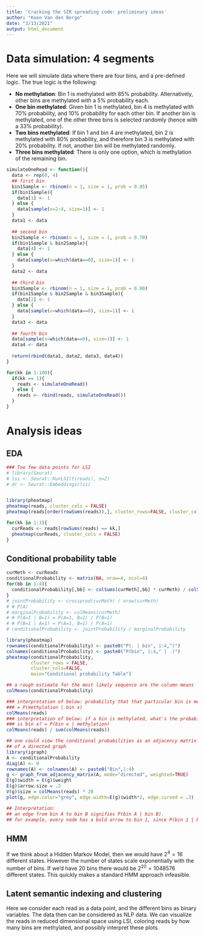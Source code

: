 ```yaml
---
title: 'Cracking the SIR spreading code: preliminary ideas'
author: "Koen Van den Berge"
date: "3/13/2021"
output: html_document
---
```


# Data simulation: 4 segments

Here we will simulate data where there are four bins, and a pre-defined logic. The true logic is the following:

 - **No methylation**: Bin 1 is methylated with 85% probability. Alternatively, other bins are methylated with a 5% probability each.
 - **One bin methylated**: Given bin 1 is methylated, bin 4 is methylated with 70% probability, and 10% probability for each other bin. If another bin is methylated, one of the other three bins is selected randomly (hence with a 33% probability).
 - **Two bins methylated**: If bin 1 and bin 4 are methylated, bin 2 is methylated with 80% probability, and therefore bin 3 is methylated with 20% probability. If not, another bin will be methylated randomly.
 - **Three bins methylated**: There is only one option, which is methylation of the remaining bin.
 
```r
simulateOneRead <- function(){
  data <- rep(0, 4)
  ## first bin
  bin1Sample <- rbinom(n = 1, size = 1, prob = 0.85)
  if(bin1Sample){
    data[1] <- 1
  } else {
    data[sample(x=2:4, size=1)] <- 1
  }
  data1 <- data
  
  ## second bin
  bin2Sample <- rbinom(n = 1, size = 1, prob = 0.70)
  if(bin1Sample & bin2Sample){
    data[4] <- 1
  } else {
    data[sample(x=which(data==0), size=1)] <- 1
  }
  data2 <- data
  
  ## third bin
  bin3Sample <- rbinom(n = 1, size = 1, prob = 0.80)
  if(bin1Sample & bin2Sample & bin3Sample){
    data[2] <- 1
  } else {
    data[sample(x=which(data==0), size=1)] <- 1
  }
  data3 <- data
  
  ## fourth bin
  data[sample(x=which(data==0), size=1)] <- 1
  data4 <- data
  
  return(rbind(data1, data2, data3, data4))
}

for(kk in 1:100){
  if(kk == 1){
    reads <- simulateOneRead()
  } else {
    reads <- rbind(reads, simulateOneRead())
  }
}


```
 
 

# Analysis ideas

## EDA

```r

### Too few data points for LSI
# library(Seurat)
# lsi <- Seurat::RunLSI(t(reads), n=2)
# dr <- Seurat::Embeddings(lsi)


library(pheatmap)
pheatmap(reads, cluster_cols = FALSE)
pheatmap(reads[order(rowSums(reads)),], cluster_rows=FALSE, cluster_cols = FALSE)

for(kk in 1:3){
  curReads <- reads[rowSums(reads) == kk,]
  pheatmap(curReads, cluster_cols = FALSE)
}
```
 
## Conditional probability table
 
 
```r
curMeth <- curReads
conditionalProbability <- matrix(NA, nrow=4, ncol=4)
for(bb in 1:4){
  conditionalProbability[,bb] <- colSums(curMeth[,bb] * curMeth) / colSums(curMeth)
}
# jointProbability <- crossprod(curMeth) / nrow(curMeth)
# # P(A)
# marginalProbability <- colMeans(curMeth)
# # P(A=1 | B=1) = P(A=1, B=1) / P(B=1)
# # P(B=1 | A=1) = P(A=1, B=1) / P(A=1)
# conditionalProbability <- jointProbability / marginalProbability

library(pheatmap)
rownames(conditionalProbability) <- paste0("P(. | bin", 1:4,")")
colnames(conditionalProbability) <- paste0("P(bin", 1:4," | .)")
pheatmap(conditionalProbability,
         cluster_rows = FALSE,
         cluster_cols=FALSE,
         main="Conditional probability Table")

## a rough estimate for the most likely sequence are the column means
colMeans(conditionalProbability)

### interpretation of below: probability that that particular bin is methylated
### = P(methylation | bin x)
colMeans(reads)
### interpretation of below: if a bin is methylated, what's the probability it
### is bin x? = P(bin x | methylation)
colMeans(reads) / sum(colMeans(reads))

## one could view the conditional probabilities as an adjacency matrix
## of a directed graph
library(igraph)
A <- conditionalProbability
diag(A) <- 0
rownames(A) <- colnames(A) <- paste0("Bin",1:4)
g <- graph_from_adjacency_matrix(A, mode="directed", weighted=TRUE)
E(g)$width = E(g)$weight
E(g)$arrow.size = .2
V(g)$size = colMeans(reads) * 20
plot(g, edge.color="grey", edge.width=E(g)$width*2, edge.curved = .3)

## Interpretation:
## an edge from bin A to bin B signifies P(bin A | bin B).
## for example, every node has a bold arrow to bin 1, since P(bin 1 | bin x) is high for all bins.
```
 
 
 
 
 
## HMM

If we think about a Hidden Markov Model, then we would have $2^4 = 16$ different states. However the number of states scale exponentially with the number of bins. If we'd have 20 bins there would be $2^{20} = 1048576$ different states. This quickly makes a standard HMM approach infeasible.

## Latent semantic indexing and clustering

Here we consider each read as a data point, and the different bins as binary variables. The data then can be considered as NLP data. We can visualize the reads in reduced dimensional space using LSI, coloring reads by how many bins are methylated, and possibly interpret these plots.


